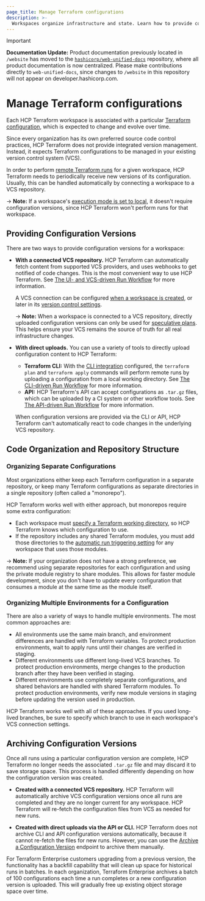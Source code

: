 ```yaml
---
page_title: Manage Terraform configurations
description: >-
  Workspaces organize infrastructure and state. Learn how to provide configuration versions for a workspace and organize multiple environments.
---
```


> [!IMPORTANT]  
> **Documentation Update:** Product documentation previously located in `/website` has moved to the [`hashicorp/web-unified-docs`](https://github.com/hashicorp/web-unified-docs) repository, where all product documentation is now centralized. Please make contributions directly to `web-unified-docs`, since changes to `/website` in this repository will not appear on developer.hashicorp.com.

# Manage Terraform configurations

[remote operations]: /terraform/cloud-docs/run/remote-operations

[execution mode]: /terraform/cloud-docs/workspaces/settings#execution-mode

[Terraform configuration]: /terraform/language

Each HCP Terraform workspace is associated with a particular [Terraform configuration][], which is expected to change and evolve over time.

Since every organization has its own preferred source code control practices, HCP Terraform does not provide integrated version management. Instead, it expects Terraform configurations to be managed in your existing version control system (VCS).

In order to perform [remote Terraform runs][remote operations] for a given workspace, HCP Terraform needs to periodically receive new versions of its configuration. Usually, this can be handled automatically by connecting a workspace to a VCS repository.

-> **Note:** If a workspace's [execution mode is set to local][execution mode], it doesn't require configuration versions, since HCP Terraform won't perform runs for that workspace.

## Providing Configuration Versions

There are two ways to provide configuration versions for a workspace:

- **With a connected VCS repository.** HCP Terraform can automatically fetch content from supported VCS providers, and uses webhooks to get notified of code changes. This is the most convenient way to use HCP Terraform. See [The UI- and VCS-driven Run Workflow](/terraform/cloud-docs/run/ui) for more information.

  A VCS connection can be configured [when a workspace is created](/terraform/cloud-docs/workspaces/create), or later in its [version control settings](/terraform/cloud-docs/workspaces/settings/vcs).

  -> **Note:** When a workspace is connected to a VCS repository, directly uploaded configuration versions can only be used for [speculative plans](/terraform/cloud-docs/run/remote-operations#speculative-plans). This helps ensure your VCS remains the source of truth for all real infrastructure changes.

- **With direct uploads.** You can use a variety of tools to directly upload configuration content to HCP Terraform:

  - **Terraform CLI:** With the [CLI integration](/terraform/cli/cloud) configured, the `terraform plan` and `terraform apply` commands will perform remote runs by uploading a configuration from a local working directory. See [The CLI-driven Run Workflow](/terraform/cloud-docs/run/cli) for more information.
  - **API:** HCP Terraform's API can accept configurations as `.tar.gz` files, which can be uploaded by a CI system or other workflow tools. See [The API-driven Run Workflow](/terraform/cloud-docs/run/api) for more information.

  When configuration versions are provided via the CLI or API, HCP Terraform can't automatically react to code changes in the underlying VCS repository.

## Code Organization and Repository Structure

### Organizing Separate Configurations

Most organizations either keep each Terraform configuration in a separate repository, or keep many Terraform configurations as separate directories in a single repository (often called a "monorepo").

HCP Terraform works well with either approach, but monorepos require some extra configuration:

- Each workspace must [specify a Terraform working directory](/terraform/cloud-docs/workspaces/settings#terraform-working-directory), so HCP Terraform knows which configuration to use.
- If the repository includes any shared Terraform modules, you must add those directories to the [automatic run triggering setting](/terraform/cloud-docs/workspaces/settings/vcs#automatic-run-triggering) for any workspace that uses those modules.

-> **Note:** If your organization does not have a strong preference, we recommend using separate repositories for each configuration and using the private module registry to share modules. This allows for faster module development, since you don't have to update every configuration that consumes a module at the same time as the module itself.

### Organizing Multiple Environments for a Configuration

There are also a variety of ways to handle multiple environments. The most common approaches are:

- All environments use the same main branch, and environment differences are handled with Terraform variables. To protect production environments, wait to apply runs until their changes are verified in staging.
- Different environments use different long-lived VCS branches. To protect production environments, merge changes to the production branch after they have been verified in staging.
- Different environments use completely separate configurations, and shared behaviors are handled with shared Terraform modules. To protect production environments, verify new module versions in staging before updating the version used in production.

HCP Terraform works well with all of these approaches. If you used long-lived branches, be sure to specify which branch to use in each workspace's VCS connection settings.

## Archiving Configuration Versions

Once all runs using a particular configuration version are complete, HCP Terraform no longer needs the associated `.tar.gz` file and may discard it to save storage space. This process is handled differently depending on how the configuration version was created.

- **Created with a connected VCS repository.** HCP Terraform will automatically archive VCS configuration versions once all runs are completed and they are no longer current for any workspace. HCP Terraform will re-fetch the configuration files from VCS as needed for new runs.

- **Created with direct uploads via the API or CLI.** HCP Terraform does not archive CLI and API configuration versions automatically, because it cannot re-fetch the files for new runs. However, you can use the [Archive a Configuration Version](/terraform/cloud-docs/api-docs/configuration-versions#archive-a-configuration-version) endpoint to archive them manually.

For Terraform Enterprise customers upgrading from a previous version, the functionality has a backfill capability that will clean up space for historical runs in batches. In each organization, Terraform Enterprise archives a batch of 100 configurations each time a run completes or a new configuration version is uploaded. This will gradually free up existing object storage space over time.
